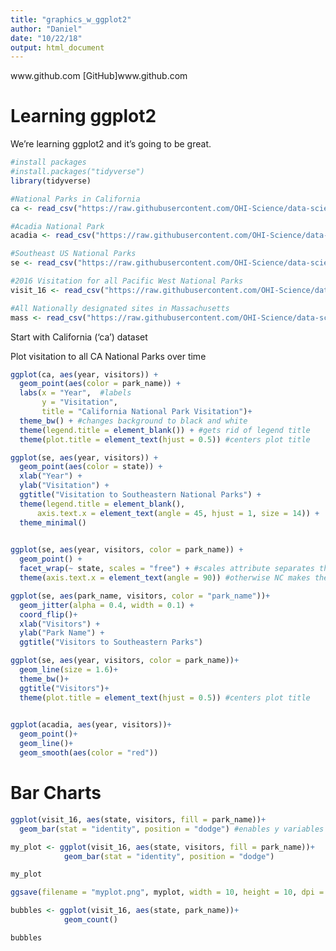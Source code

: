 ```yaml
---
title: "graphics_w_ggplot2"
author: "Daniel"
date: "10/22/18"
output: html_document
---
```


www.github.com
[GitHub]www.github.com

# Learning ggplot2

We're learning ggplot2 and it's going to be great.


```r

#install packages
#install.packages("tidyverse")
library(tidyverse)
```


```r
#National Parks in California
ca <- read_csv("https://raw.githubusercontent.com/OHI-Science/data-science-training/master/data/ca.csv") 

#Acadia National Park
acadia <- read_csv("https://raw.githubusercontent.com/OHI-Science/data-science-training/master/data/acadia.csv")

#Southeast US National Parks
se <- read_csv("https://raw.githubusercontent.com/OHI-Science/data-science-training/master/data/se.csv")

#2016 Visitation for all Pacific West National Parks
visit_16 <- read_csv("https://raw.githubusercontent.com/OHI-Science/data-science-training/master/data/visit_16.csv")

#All Nationally designated sites in Massachusetts
mass <- read_csv("https://raw.githubusercontent.com/OHI-Science/data-science-training/master/data/mass.csv")
```

Start with California ('ca') dataset

Plot visitation to all CA National Parks over time

```r
ggplot(ca, aes(year, visitors)) +
  geom_point(aes(color = park_name)) +
  labs(x = "Year",  #labels
       y = "Visitation", 
       title = "California National Park Visitation")+
  theme_bw() + #changes background to black and white
  theme(legend.title = element_blank()) + #gets rid of legend title
  theme(plot.title = element_text(hjust = 0.5)) #centers plot title
```

```r
ggplot(se, aes(year, visitors)) +
  geom_point(aes(color = state)) +
  xlab("Year") +
  ylab("Visitation") +
  ggtitle("Visitation to Southeastern National Parks") +
  theme(legend.title = element_blank(),
      axis.text.x = element_text(angle = 45, hjust = 1, size = 14)) +
  theme_minimal()
  

```


```r
ggplot(se, aes(year, visitors, color = park_name)) +
  geom_point() +
  facet_wrap(~ state, scales = "free") + #scales attribute separates the axis scales in each plot
  theme(axis.text.x = element_text(angle = 90)) #otherwise NC makes the others trapped on a small scale
```

```r
ggplot(se, aes(park_name, visitors, color = "park_name"))+
  geom_jitter(alpha = 0.4, width = 0.1) +
  coord_flip()+
  xlab("Visitors") +
  ylab("Park Name") +
  ggtitle("Visitors to Southeastern Parks")
```


```r
ggplot(se, aes(year, visitors, color = park_name))+
  geom_line(size = 1.6)+
  theme_bw()+
  ggtitle("Visitors")+
  theme(plot.title = element_text(hjust = 0.5)) #centers plot title
  
```

```r
ggplot(acadia, aes(year, visitors))+
  geom_point()+
  geom_line()+
  geom_smooth(aes(color = "red"))
```


# Bar Charts

```r
ggplot(visit_16, aes(state, visitors, fill = park_name))+
  geom_bar(stat = "identity", position = "dodge") #enables y variables in geom_bar, position separates the columns
```


```r

my_plot <- ggplot(visit_16, aes(state, visitors, fill = park_name))+
            geom_bar(stat = "identity", position = "dodge")

my_plot

ggsave(filename = "myplot.png", myplot, width = 10, height = 10, dpi = 300) # can determine output size and resolution in attributes
```


```r
bubbles <- ggplot(visit_16, aes(state, park_name))+
            geom_count()

bubbles
```

